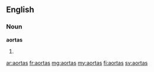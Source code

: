 ==English==

===Noun===
'''aortas'''

# {{plural of|aorta}}

[[ar:aortas]]
[[fr:aortas]]
[[mg:aortas]]
[[my:aortas]]
[[fi:aortas]]
[[sv:aortas]]